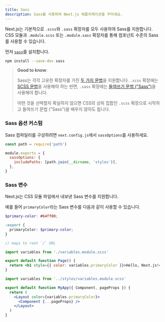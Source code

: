 ```yaml
---
title: Sass
description: Sass를 사용하여 Next.js 애플리케이션을 꾸미세요.
---
```


Next.js는 기본적으로 `.scss`와 `.sass` 확장자를 모두 사용하여 Sass를 지원합니다. CSS 모듈과 `.module.scss` 또는 `.module.sass` 확장자를 통해 컴포넌트 수준의 Sass를 사용할 수 있습니다.

먼저 [`sass`](https://github.com/sass/sass)를 설치합니다.

```bash filename="Terminal"
npm install --save-dev sass
```

> **Good to know**:
>
> Sass는 각각 고유한 확장자를 가진 [두 가지 문법](https://sass-lang.com/documentation/syntax)을 지원합니다.
> `.scss` 확장에는 [SCSS 문법](https://sass-lang.com/documentation/syntax#scss)을 사용해야 하는 반면,
> `.sass` 확장에는 [들여쓰기 문법 ("Sass")](https://sass-lang.com/documentation/syntax#the-indented-syntax)을 사용해야 합니다.
>
> 어떤 것을 선택할지 확실하지 않으면 CSS의 상위 집합인 `.scss` 확장으로 시작하고 들여쓰기 문법 ("Sass")을 배우지 않아도 됩니다.

### Sass 옵션 커스텀

Sass 컴파일러를 구성하려면 `next.config.js`에서 `sassOptions`를 사용하세요.

```js filename="next.config.js"
const path = require('path')

module.exports = {
  sassOptions: {
    includePaths: [path.join(__dirname, 'styles')],
  },
}
```

### Sass 변수

Next.js는 CSS 모듈 파일에서 내보낸 Sass 변수를 지원합니다.

예를 들어 `primaryColor`라는 Sass 변수를 다음과 같이 사용할 수 있습니다.

```scss filename="app/variables.module.scss"
$primary-color: #64ff00;

:export {
  primaryColor: $primary-color;
}
```

<AppOnly>

```jsx filename="app/page.js"
// maps to root `/` URL

import variables from './variables.module.scss'

export default function Page() {
  return <h1 style={{ color: variables.primaryColor }}>Hello, Next.js!</h1>
}
```

</AppOnly>

<PagesOnly>

```jsx filename="pages/_app.js"
import variables from '../styles/variables.module.scss'

export default function MyApp({ Component, pageProps }) {
  return (
    <Layout color={variables.primaryColor}>
      <Component {...pageProps} />
    </Layout>
  )
}
```

</PagesOnly>
